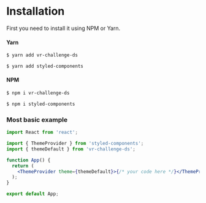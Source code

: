 
<Meta title="🚀 Get Started/Installation" />

# Installation

First you need to install it using NPM or Yarn.

#### Yarn

```sh
$ yarn add vr-challenge-ds
```

```sh
$ yarn add styled-components
```

#### NPM

```sh
$ npm i vr-challenge-ds
```

```sh
$ npm i styled-components
```

### Most basic example

```jsx
import React from 'react';

import { ThemeProvider } from 'styled-components';
import { themeDefault } from 'vr-challenge-ds';

function App() {
  return (
    <ThemeProvider theme={themeDefault}>{/* your code here */}</ThemeProvider>
  );
}

export default App;
```
